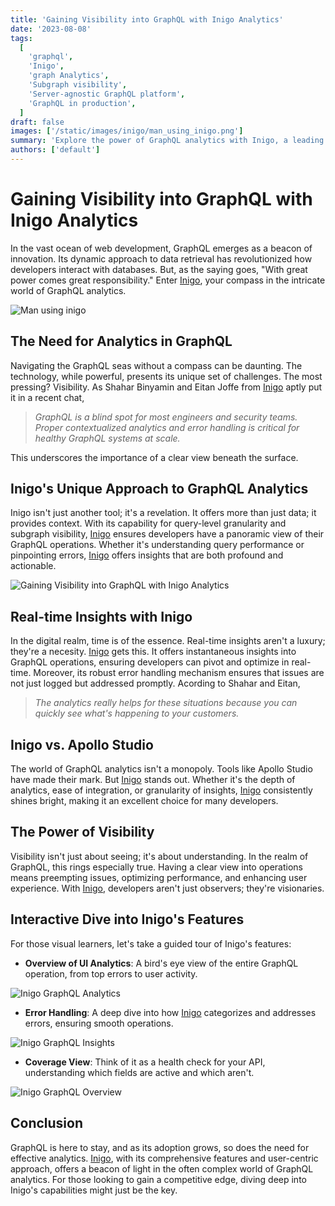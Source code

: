 ```yaml
---
title: 'Gaining Visibility into GraphQL with Inigo Analytics'
date: '2023-08-08'
tags:
  [
    'graphql',
    'Inigo',
    'graph Analytics',
    'Subgraph visibility',
    'Server-agnostic GraphQL platform',
    'GraphQL in production',
  ]
draft: false
images: ['/static/images/inigo/man_using_inigo.png']
summary: 'Explore the power of GraphQL analytics with Inigo, a leading tool providing query-level granularity and real-time insights.'
authors: ['default']
---
```


# Gaining Visibility into GraphQL with Inigo Analytics

In the vast ocean of web development, GraphQL emerges as a beacon of innovation. Its dynamic approach to data retrieval has revolutionized how developers interact with databases. But, as the saying goes, "With great power comes great responsibility." Enter [Inigo](https://Inigo.io), your compass in the intricate world of GraphQL analytics.

![Man using inigo](/static/images/inigo/man_using_inigo.png)

## The Need for Analytics in GraphQL

Navigating the GraphQL seas without a compass can be daunting. The technology, while powerful, presents its unique set of challenges. The most pressing? Visibility. As Shahar Binyamin and Eitan Joffe from [Inigo](https://Inigo.io) aptly put it in a recent chat,

> _GraphQL is a blind spot for most engineers and security teams. Proper contextualized analytics and error handling is critical for healthy GraphQL systems at scale._

This underscores the importance of a clear view beneath the surface.

## Inigo's Unique Approach to GraphQL Analytics

Inigo isn't just another tool; it's a revelation. It offers more than just data; it provides context. With its capability for query-level granularity and subgraph visibility, [Inigo](https://Inigo.io) ensures developers have a panoramic view of their GraphQL operations. Whether it's understanding query performance or pinpointing errors, [Inigo](https://Inigo.io) offers insights that are both profound and actionable.

![Gaining Visibility into GraphQL with Inigo Analytics](/static/images/inigo/Gaining_Visibility_into_GraphQL_with_Inigo_Analytics.png)

## Real-time Insights with Inigo

In the digital realm, time is of the essence. Real-time insights aren't a luxury; they're a necesity. [Inigo](https://Inigo.io) gets this. It offers instantaneous insights into GraphQL operations, ensuring developers can pivot and optimize in real-time. Moreover, its robust error handling mechanism ensures that issues are not just logged but addressed promptly. Acording to Shahar and Eitan,

> _The analytics really helps for these situations because you can quickly see what's happening to your customers._

## Inigo vs. Apollo Studio

The world of GraphQL analytics isn't a monopoly. Tools like Apollo Studio have made their mark. But [Inigo](https://Inigo.io) stands out. Whether it's the depth of analytics, ease of integration, or granularity of insights, [Inigo](https://Inigo.io) consistently shines bright, making it an excellent choice for many developers.

## The Power of Visibility

Visibility isn't just about seeing; it's about understanding. In the realm of GraphQL, this rings especially true. Having a clear view into operations means preempting issues, optimizing performance, and enhancing user experience. With [Inigo](https://Inigo.io), developers aren't just observers; they're visionaries.

## Interactive Dive into Inigo's Features

For those visual learners, let's take a guided tour of Inigo's features:

- **Overview of UI Analytics**: A bird's eye view of the entire GraphQL operation, from top errors to user activity.

![Inigo GraphQL Analytics](/static/images/inigo/Inigo_GraphQL_Analytics.png)

- **Error Handling**: A deep dive into how [Inigo](https://Inigo.io) categorizes and addresses errors, ensuring smooth operations.

![Inigo GraphQL Insights](/static/images/inigo/Inigo_GraphQL_Insights.png)

- **Coverage View**: Think of it as a health check for your API, understanding which fields are active and which aren't.

![Inigo GraphQL Overview](/static/images/inigo/Inigo_GraphQL_Overview.png)

## Conclusion

GraphQL is here to stay, and as its adoption grows, so does the need for effective analytics. [Inigo](https://Inigo.io), with its comprehensive features and user-centric approach, offers a beacon of light in the often complex world of GraphQL analytics. For those looking to gain a competitive edge, diving deep into Inigo's capabilities might just be the key.

<BlogNewsletterForm title="Get twice as much done with a fifth of the code." />
